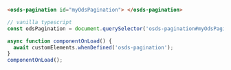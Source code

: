 ```html
<osds-pagination id="myOdsPagination"> </osds-pagination>
```

```typescript
// vanilla typescript
const odsPagination = document.querySelector('osds-pagination#myOdsPagination');

async function componentOnLoad() {
  await customElements.whenDefined('osds-pagination');
}
componentOnLoad();
```

